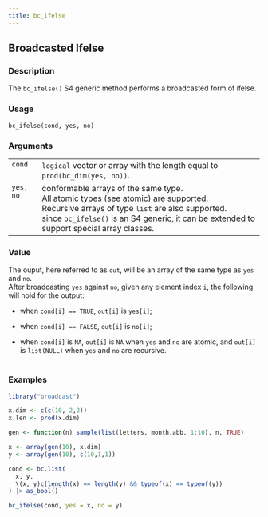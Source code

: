 ```yaml
---
title: bc_ifelse
---
```

## Broadcasted Ifelse {.unnumbered}


### Description

The <code>bc_ifelse()</code> S4 generic method
performs a broadcasted form of ifelse. <br />



### Usage

<pre><code class='language-R'>bc_ifelse(cond, yes, no)
</code></pre>


### Arguments

<table>
<tr><td style = "white-space: collapse; font-family: monospace; vertical-align: top"><code id="cond">cond</code></td>
<td>
<code>logical</code> vector or array with the length equal to <code>prod(bc_dim(yes, no))</code>.
</td></tr>
<tr><td style = "white-space: collapse; font-family: monospace; vertical-align: top"><code id="yes">yes</code>, <code id="no">no</code></td>
<td>
conformable arrays of the same type. <br />
All atomic types (see atomic) are supported. <br />
Recursive arrays of type <code>list</code> are also supported. <br />
since <code>bc_ifelse()</code> is an S4 generic, it can be extended to support special array classes. <br />
</td></tr>
</table>


### Value

The ouput, here referred to as <code>out</code>,
will be an array of the same type as <code>yes</code> and <code>no</code>. <br />
After broadcasting <code>yes</code> against <code>no</code>,
given any element index <code>i</code>,
the following will hold for the output:


<ul>
<li> when <code>cond[i] == TRUE</code>, <code>out[i]</code> is <code>yes[i]</code>;

</li>
<li> when <code>cond[i] == FALSE</code>, <code>out[i]</code> is <code>no[i]</code>;

</li>
<li> when <code>cond[i]</code> is <code>NA</code>,
<code>out[i]</code> is <code>NA</code> when <code>yes</code> and <code>no</code> are atomic,
and <code>out[i]</code> is <code>list(NULL)</code> when <code>yes</code> and <code>no</code> are recursive. <br /> <br />

</li></ul>



### Examples
```r
library("broadcast")

x.dim <- c(c(10, 2,2))
x.len <- prod(x.dim)

gen <- function(n) sample(list(letters, month.abb, 1:10), n, TRUE)

x <- array(gen(10), x.dim)
y <- array(gen(10), c(10,1,1))

cond <- bc.list(
  x, y,
  \(x, y)c(length(x) == length(y) && typeof(x) == typeof(y))
) |> as_bool()

bc_ifelse(cond, yes = x, no = y)


```
